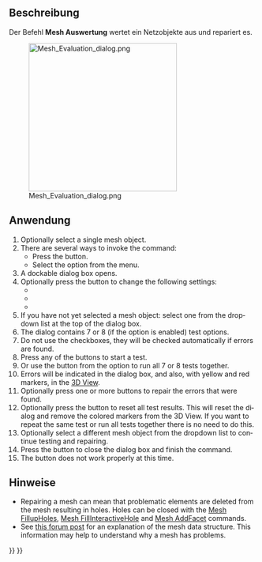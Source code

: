 <languages/>

{{Docnav/de
|[[Mesh_RemeshGmsh/de|NeuVernetzenGmsh]]
|[[Mesh_EvaluateFacet/de|FacetteAuswerten]]
|[[Mesh_Workbench/de|Netz]]
|IconL=Mesh_RemeshGmsh.svg
|IconR=Mesh_EvaluateFacet.svg
|IconC=Workbench_Mesh.svg
}}

<div class="mw-translate-fuzzy">
{{GuiCommand/de
|Name=Mesh Evaluation
|Name/de=Netz Auswertung
|MenuLocation=Netze → Analyse → Netz auswerten und reparieren...
|Workbenches=[[Mesh_Workbench/de|Netz]]
}}
</div>

<span id="Description"></span>
==Beschreibung==

Der Befehl '''Mesh Auswertung''' wertet ein Netzobjekte aus und repariert es.

[[Image:Mesh_Evaluation_dialog.png|300px]]
<div class="mw-translate-fuzzy">
{{Caption|Das Dialogfenster Netz auswerten & reparieren mit aktivierter Option Folds on surface}}
</div>

<span id="Usage"></span>
==Anwendung==

<div lang="en" dir="ltr" class="mw-content-ltr">
# Optionally select a single mesh object.
# There are several ways to invoke the command:
#* Press the {{Button|[[Image:Mesh_Evaluation.svg|16px]] [[Mesh_Evaluation|Evaluate and Repair]]}} button.
#* Select the {{MenuCommand|Meshes → Analyze → [[Image:Mesh_Evaluation.svg|16px]] Evaluate and Repair}} option from the menu.
# A dockable dialog box opens.
# Optionally press the {{Button|Settings}} button to change the following settings:
#* {{MenuCommand|Check for non-manifold points}}
#* {{MenuCommand|Enable check for folds on surface}}
#* {{MenuCommand|Only consider zero area faces as degenerated}}
# If you have not yet selected a mesh object: select one from the dropdown list at the top of the dialog box.
# The dialog contains 7 or 8 (if the {{MenuCommand|Folds on surface}} option is enabled) test options.
# Do not use the checkboxes, they will be checked automatically if errors are found.
# Press any of the {{Button|Analyze}} buttons to start a test.
# Or use the {{Button|Analyze}} button from the {{MenuCommand|All above tests together}} option to run all 7 or 8 tests together.
# Errors will be indicated in the dialog box, and also, with yellow and red markers, in the [[3D_View|3D View]].
# Optionally press one or more {{Button|Repair}} buttons to repair the errors that were found.
# Optionally press the {{Button|Reset}} button to reset all test results. This will reset the dialog and remove the colored markers from the 3D View. If you want to repeat the same test or run all tests together there is no need to do this.
# Optionally select a different mesh object from the dropdown list to continue testing and repairing.
# Press the {{Button|Close}} button to close the dialog box and finish the command.
# The {{Button|Refresh}} button does not work properly at this time.
</div>

<span id="Notes"></span>
==Hinweise==

<div lang="en" dir="ltr" class="mw-content-ltr">
* Repairing a mesh can mean that problematic elements are deleted from the mesh resulting in holes. Holes can be closed with the [[Mesh_FillupHoles|Mesh FillupHoles]], [[Mesh_FillInteractiveHole|Mesh FillInteractiveHole]] and [[Mesh_AddFacet|Mesh AddFacet]] commands.
* See [https://forum.freecad.org/viewtopic.php?f=3&p=533252#p533252 this forum post] for an explanation of the mesh data structure. This information may help to understand why a mesh has problems.
</div>


{{Docnav/de
|[[Mesh_RemeshGmsh/de|NeuVernetzenGmsh]]
|[[Mesh_EvaluateFacet/de|FacetteAuswerten]]
|[[Mesh_Workbench/de|Netz]]
|IconL=Mesh_RemeshGmsh.svg
|IconR=Mesh_EvaluateFacet.svg
|IconC=Workbench_Mesh.svg
}}

{{Mesh Tools navi{{#translation:}}}}
{{Userdocnavi{{#translation:}}}}
{{clear}}
